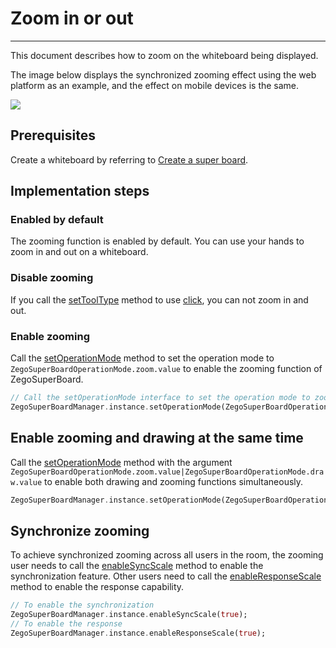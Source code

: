 # Zoom in or out

- - -


This document describes how to zoom on the whiteboard being displayed.

The image below displays the synchronized zooming effect using the web platform as an example, and the effect on mobile devices is the same.

<Frame width="512" height="auto" caption=""><img src="https://storage.zego.im/sdk-doc/Pics/WhiteboardView/zoom.gif" /></Frame>

## Prerequisites
Create a whiteboard by referring to [Create a super board](../Quick%20start/Create%20white%20board.mdx).

## Implementation steps

### Enabled by default

The zooming function is enabled by default. You can use your hands to zoom in and out on a whiteboard.

### Disable zooming

If you call the [setToolType](https://pub.dev/documentation/zego_superboard/latest/zego_superboard/ZegoSuperBoardManager/setToolType.html) method to use [click](https://pub.dev/documentation/zego_superboard/latest/zego_superboard_defines/ZegoSuperBoardTool.html#click), you can not zoom in and out.

### Enable zooming

Call the [setOperationMode](https://pub.dev/documentation/zego_superboard/latest/zego_superboard/ZegoSuperBoardManager/setOperationMode.html) method to set the operation mode to `ZegoSuperBoardOperationMode.zoom.value` to enable the zooming function of ZegoSuperBoard.

```dart
// Call the setOperationMode interface to set the operation mode to zoom mode.
ZegoSuperBoardManager.instance.setOperationMode(ZegoSuperBoardOperationMode.zoom.value);
```

## Enable zooming and drawing at the same time

Call the [setOperationMode](https://pub.dev/documentation/zego_superboard/latest/zego_superboard/ZegoSuperBoardManager/setOperationMode.html) method with the argument `ZegoSuperBoardOperationMode.zoom.value|ZegoSuperBoardOperationMode.draw.value` to enable both drawing and zooming functions simultaneously.

```dart
ZegoSuperBoardManager.instance.setOperationMode(ZegoSuperBoardOperationMode.zoom.value|ZegoSuperBoardOperationMode.draw.value);
```

## Synchronize zooming

To achieve synchronized zooming across all users in the room, the zooming user needs to call the [enableSyncScale](https://pub.dev/documentation/zego_superboard/latest/zego_superboard/ZegoSuperBoardManager/enableSyncScale.html) method to enable the synchronization feature. Other users need to call the [enableResponseScale](https://pub.dev/documentation/zego_superboard/latest/zego_superboard/ZegoSuperBoardManager/enableResponseScale.html) method to enable the response capability.

```dart
// To enable the synchronization
ZegoSuperBoardManager.instance.enableSyncScale(true);
// To enable the response
ZegoSuperBoardManager.instance.enableResponseScale(true);
```
